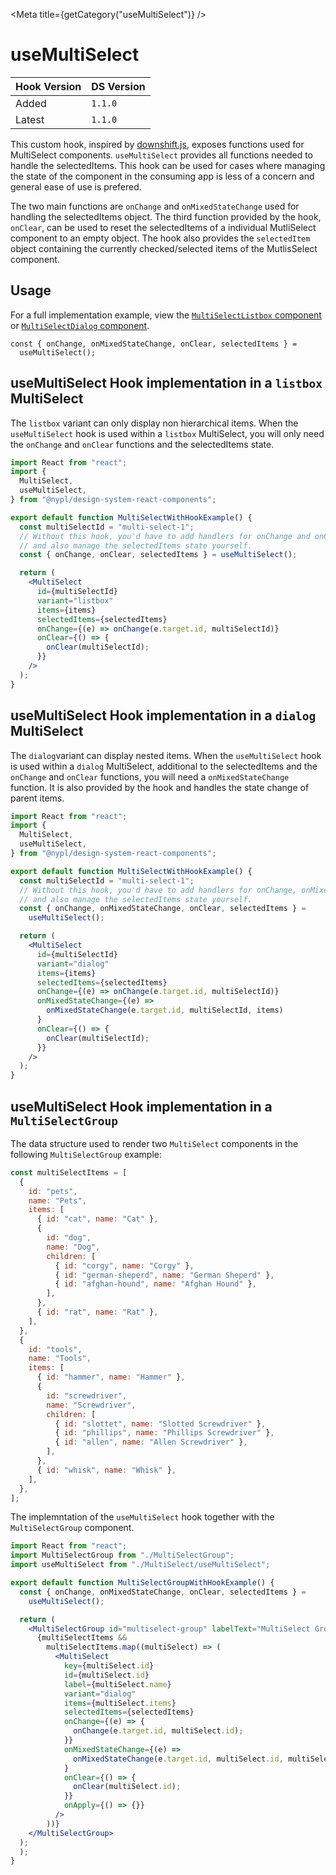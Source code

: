 

<Meta title={getCategory("useMultiSelect")} />

# useMultiSelect

| Hook Version | DS Version |
| ------------ | ---------- |
| Added        | `1.1.0`    |
| Latest       | `1.1.0`    |

This custom hook, inspired by [downshift.js](https://www.downshift-js.com/),
exposes functions used for MultiSelect components. `useMultiSelect` provides all functions needed to handle the selectedItems. This hook can be used for
cases where managing the state of the component in the consuming app is less of a concern and general ease of use is prefered.

The two main functions are `onChange` and `onMixedStateChange` used for handling the selectedItems object. The third function provided by the hook, `onClear`,
can be used to reset the selectedItems of a individual MutliSelect component to an empty object. The hook also provides the `selectedItem` object containing the currently checked/selected
items of the MutlisSelect component.

## Usage

For a full implementation example, view the [`MultiSelectListbox` component](https://github.com/NYPL/nypl-design-system/blob/development/src/components/MultiSelect/MultiSelectListbox.tsx) or [`MultiSelectDialog` component](https://github.com/NYPL/nypl-design-system/blob/development/src/components/MultiSelect/MultiSelectDialog.tsx).

```tsx
const { onChange, onMixedStateChange, onClear, selectedItems } =
  useMultiSelect();
```

## useMultiSelect Hook implementation in a `listbox` MultiSelect

The `listbox` variant can only display non hierarchical items.
When the `useMultiSelect` hook is used within a `listbox` MultiSelect, you will only need the `onChange` and `onClear` functions and the selectedItems state.

```jsx
import React from "react";
import {
  MultiSelect,
  useMultiSelect,
} from "@nypl/design-system-react-components";

export default function MultiSelectWithHookExample() {
  const multiSelectId = "multi-select-1";
  // Without this hook, you'd have to add handlers for onChange and onClear,
  // and also manage the selectedItems state yourself.
  const { onChange, onClear, selectedItems } = useMultiSelect();

  return (
    <MultiSelect
      id={multiSelectId}
      variant="listbox"
      items={items}
      selectedItems={selectedItems}
      onChange={(e) => onChange(e.target.id, multiSelectId)}
      onClear={() => {
        onClear(multiSelectId);
      }}
    />
  );
}
```

## useMultiSelect Hook implementation in a `dialog` MultiSelect

The `dialog`variant can display nested items.
When the `useMultiSelect` hook is used within a `dialog` MultiSelect, additional to the selectedItems and the `onChange` and `onClear` functions, you will need
a `onMixedStateChange` function. It is also provided by the hook and handles the state change of parent items.

```jsx
import React from "react";
import {
  MultiSelect,
  useMultiSelect,
} from "@nypl/design-system-react-components";

export default function MultiSelectWithHookExample() {
  const multiSelectId = "multi-select-1";
  // Without this hook, you'd have to add handlers for onChange, onMixedStateChange and onClear,
  // and also manage the selectedItems state yourself.
  const { onChange, onMixedStateChange, onClear, selectedItems } =
    useMultiSelect();

  return (
    <MultiSelect
      id={multiSelectId}
      variant="dialog"
      items={items}
      selectedItems={selectedItems}
      onChange={(e) => onChange(e.target.id, multiSelectId)}
      onMixedStateChange={(e) =>
        onMixedStateChange(e.target.id, multiSelectId, items)
      }
      onClear={() => {
        onClear(multiSelectId);
      }}
    />
  );
}
```

## useMultiSelect Hook implementation in a `MultiSelectGroup`

The data structure used to render two `MultiSelect` components in the following `MultiSelectGroup` example:

```jsx
const multiSelectItems = [
  {
    id: "pets",
    name: "Pets",
    items: [
      { id: "cat", name: "Cat" },
      {
        id: "dog",
        name: "Dog",
        children: [
          { id: "corgy", name: "Corgy" },
          { id: "german-sheperd", name: "German Sheperd" },
          { id: "afghan-hound", name: "Afghan Hound" },
        ],
      },
      { id: "rat", name: "Rat" },
    ],
  },
  {
    id: "tools",
    name: "Tools",
    items: [
      { id: "hammer", name: "Hammer" },
      {
        id: "screwdriver",
        name: "Screwdriver",
        children: [
          { id: "slottet", name: "Slotted Screwdriver" },
          { id: "phillips", name: "Phillips Screwdriver" },
          { id: "allen", name: "Allen Screwdriver" },
        ],
      },
      { id: "whisk", name: "Whisk" },
    ],
  },
];
```

The implemntation of the `useMultiSelect` hook together with the `MultiSelectGroup` component.

```jsx
import React from "react";
import MultiSelectGroup from "./MultiSelectGroup";
import useMultiSelect from "./MultiSelect/useMultiSelect";

export default function MultiSelectGroupWithHookExample() {
  const { onChange, onMixedStateChange, onClear, selectedItems } =
    useMultiSelect();

  return (
    <MultiSelectGroup id="multiselect-group" labelText="MultiSelect Group">
      {multiSelectItems &&
        multiSelectItems.map((multiSelect) => (
          <MultiSelect
            key={multiSelect.id}
            id={multiSelect.id}
            label={multiSelect.name}
            variant="dialog"
            items={multiSelect.items}
            selectedItems={selectedItems}
            onChange={(e) => {
              onChange(e.target.id, multiSelect.id);
            }}
            onMixedStateChange={(e) =>
              onMixedStateChange(e.target.id, multiSelect.id, multiSelect.items)
            }
            onClear={() => {
              onClear(multiSelect.id);
            }}
            onApply={() => {}}
          />
        ))}
    </MultiSelectGroup>
  );
  );
}
```
